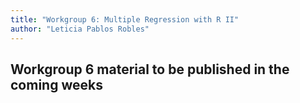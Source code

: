 ```yaml
---
title: "Workgroup 6: Multiple Regression with R II"
author: "Leticia Pablos Robles"
---
```


::: callout-note
## Workgroup 6 material to be published in the coming weeks
:::
